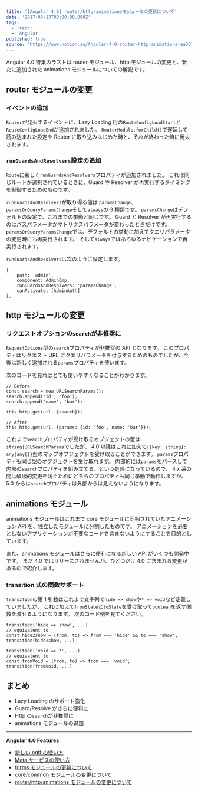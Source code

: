 ```yaml
---
title: '[Angular 4.0] router/http/animationsモジュールの更新について'
date: '2017-03-13T00:00:00.000Z'
tags:
  - 'tech'
  - 'Angular'
published: true
source: 'https://www.notion.so/Angular-4-0-router-http-animations-aa3078a5d0bb4538aa415008ca903a52'
---
```


Angular 4.0 特集のラストは router モジュール、http モジュールの変更と、新たに追加された animations モジュールについての解説です。

## router モジュールの変更

### イベントの追加

`Router`が発火するイベントに、Lazy Loading 用の`RouteConfigLoadStart`と`RouteConfigLoadEnd`が追加されました。 `RouterModule.forChild()`で遅延して読み込まれた設定を Router に取り込みはじめた時と、それが終わった時に発火されます。

### `runGuardsAndResolvers`設定の追加

`Route`に新しく`runGuardsAndResolvers`プロパティが追加されました。 これは同じルートが選択されているときに、Guard や Resolver が再実行するタイミングを制御するためのものです。

`runGuardsAndResolvers`が取り得る値は `paramsChange`、`paramsOrQueryParamsChange`そして`always`の 3 種類です。 `paramsChange`はデフォルトの設定で、これまでの挙動と同じです。 Guard と Resolver が再実行するのはパスパラメータかマトリクスパラメータが変わったときだけです。 `paramsOrQueryParamsChange`では、デフォルトの挙動に加えてクエリパラメータの変更時にも再実行されます。 そして`always`ではあらゆるナビゲーションで再実行されます。

`runGuardsAndResolvers`は次のように設定します。

```
{
    path: 'admin',
    component: AdminCmp,
    runGuardsAndResolvers: 'paramsChange',
    canActivate: [AdminAuth]
},
```

## http モジュールの変更

### リクエストオプションの`search`が非推奨に

`RequestOptions`型の`search`プロパティが非推奨の API となります。 このプロパティはリクエスト URL にクエリパラメータを付与するためのものでしたが、今後は新しく追加される`params`プロパティを使います。

次のコードを見ればとても使いやすくなることがわかります。

```
// Before
const search = new URLSearchParams();
search.append('id', 'foo');
search.append('name', 'bar');

this.http.get(url, {search});

// After
this.http.get(url, {params: {id: 'foo', name: 'bar'}});
```

これまで`search`プロパティが受け取るオブジェクトの型は`string|URLSearchParams`でしたが、 4.0 以降はこれに加えて`{[key: string]: any|any[]}`型のマップオブジェクトを受け取ることができます。 `params`プロパティも同じ型のオブジェクトを受け取れます。 内部的には`params`をパースして内部の`search`プロパティを組み立てる、という処理になっているので、 4.x 系の間は破壊的変更を防ぐためにどちらのプロパティも同じ挙動で動作しますが、 5.0 からは`search`プロパティは外部からは見えないようになります。

## animations モジュール

animations モジュールはこれまで core モジュールに同梱されていたアニメーション API を、独立したモジュールに分割したものです。 アニメーションを必要としないアプリケーションが不要なコードを含まないようにすることを目的としています。

また、animations モジュールはさらに便利になる新しい API がいくつも開発中です。 まだ 4.0 ではリリースされませんが、ひとつだけ 4.0 に含まれる変更があるので紹介します。

### transition 式の関数サポート

`transition`の第 1 引数はこれまで文字列で`hide => show`や`* => void`など定義していましたが、 これに加えて`fromState`と`toState`を受け取って`boolean`を返す関数を渡せるようになります。 次のコード例を見てください。

```
transition('hide => show', ...)
// equivalent to
const hide2show = (from, to) => from === 'hide' && to === 'show';
transition(hide2show, ...)

transition('void => *', ...)
// equivalent to
const fromVoid = (from, to) => from === 'void';
transition(fromVoid, ...)
```

## まとめ

- Lazy Loading のサポート強化
- Guard/Resolve がさらに便利に
- Http の`search`が非推奨に
- animations モジュールの追加

---

**Angular 4.0 Features**

- [新しい ngIf の使い方](/post/ng4-feature-ngif/)
- [Meta サービスの使い方](/post/ng4-feature-meta-service/)
- [forms モジュールの更新について](/post/ng4-feature-forms-update/)
- [core/common モジュールの変更について](/post/ng4-feature-core-update/)
- [router/http/animations モジュールの変更について](/post/ng4-feature-libs-update/)
